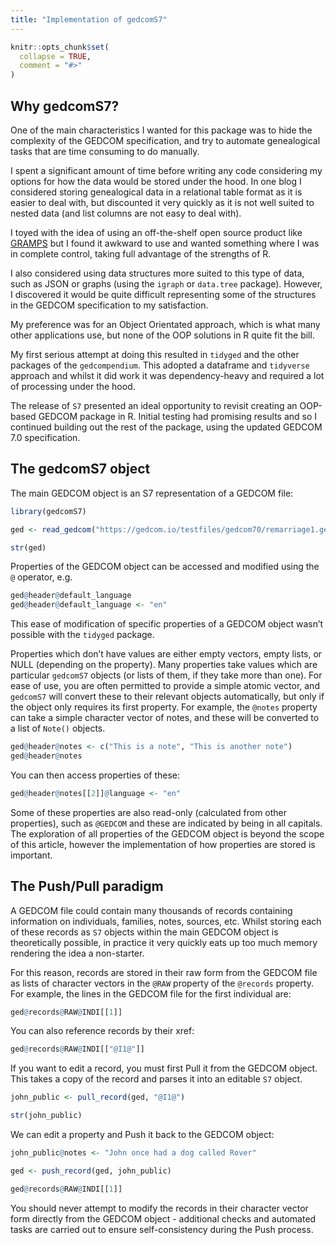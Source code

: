 ```yaml
---
title: "Implementation of gedcomS7"
---
```


```r
knitr::opts_chunk$set(
  collapse = TRUE,
  comment = "#>"
)
```

## Why gedcomS7?

One of the main characteristics I wanted for this package was to hide the complexity of the GEDCOM specification, and try to automate genealogical tasks that are time consuming to do manually.

I spent a significant amount of time before writing any code considering my options for how the data would be stored under the hood. In one blog I considered storing genealogical data in a relational table format as it is easier to deal with, but discounted it very quickly as it is not well suited to nested data (and list columns are not easy to deal with).

I toyed with the idea of using an off-the-shelf open source product like [GRAMPS](https://gramps-project.org) but I found it awkward to use and wanted something where I was in complete control, taking full advantage of the strengths of R.

I also considered using data structures more suited to this type of data, such as JSON or graphs (using the `igraph` or `data.tree` package). However, I discovered it would be quite difficult representing some of the structures in the GEDCOM specification to my satisfaction.

My preference was for an Object Orientated approach, which is what many other applications use, but none of the OOP solutions in R quite fit the bill.

My first serious attempt at doing this resulted in `tidyged` and the other packages of the `gedcompendium`. This adopted a dataframe and `tidyverse` approach and whilst it did work it was dependency-heavy and required a lot of processing under the hood.

The release of `S7` presented an ideal opportunity to revisit creating an OOP-based GEDCOM package in R. Initial testing had promising results and so I continued building out the rest of the package, using the updated GEDCOM 7.0 specification.

## The gedcomS7 object

The main GEDCOM object is an S7 representation of a GEDCOM file:

```r
library(gedcomS7)

ged <- read_gedcom("https://gedcom.io/testfiles/gedcom70/remarriage1.ged")

str(ged)
```

Properties of the GEDCOM object can be accessed and modified using the `@` operator, e.g.

```r
ged@header@default_language
ged@header@default_language <- "en"
```

This ease of modification of specific properties of a GEDCOM object wasn't possible with the `tidyged` package.

Properties which don't have values are either empty vectors, empty lists, or NULL (depending on the property). Many properties take values which are particular `gedcomS7` objects (or lists of them, if they take more than one). For ease of use, you are often permitted to provide a simple atomic vector, and `gedcomS7` will convert these to their relevant objects automatically, but only if the object only requires its first property. For example, the `@notes` property can take a simple character vector of notes, and these will be converted to a list of `Note()` objects.

```r
ged@header@notes <- c("This is a note", "This is another note")
ged@header@notes
```

You can then access properties of these:

```r
ged@header@notes[[2]]@language <- "en"
```

Some of these properties are also read-only (calculated from other properties), such as `@GEDCOM` and these are indicated by being in all capitals. The exploration of all properties of the GEDCOM object is beyond the scope of this article, however the implementation of how properties are stored is important.

## The Push/Pull paradigm

A GEDCOM file could contain many thousands of records containing information on individuals, families, notes, sources, etc. Whilst storing each of these records as `S7` objects within the main GEDCOM object is theoretically possible, in practice it very quickly eats up too much memory rendering the idea a non-starter.

For this reason, records are stored in their raw form from the GEDCOM file as lists of character vectors in the `@RAW` property of the `@records` property. For example, the lines in the GEDCOM file for the first individual are:

```r
ged@records@RAW@INDI[[1]]
```

You can also reference records by their xref:

```r
ged@records@RAW@INDI[["@I1@"]]
```

If you want to edit a record, you must first Pull it from the GEDCOM object. This takes a copy of the record and parses it into an editable `S7` object.

```r
john_public <- pull_record(ged, "@I1@")

str(john_public)
```


We can edit a property and Push it back to the GEDCOM object:

```r
john_public@notes <- "John once had a dog called Rover"

ged <- push_record(ged, john_public)

ged@records@RAW@INDI[[1]]
```

You should never attempt to modify the records in their character vector form directly from the GEDCOM object - additional checks and automated tasks are carried out to ensure self-consistency during the Push process.
